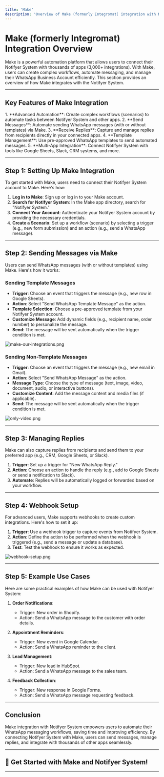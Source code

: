 ```yaml
---
title: 'Make'
description: 'Overview of Make (formerly Integromat) integration with Notifyer System.'
---
```


# Make (formerly Integromat) Integration Overview

<div className="bg-blue-50 p-6 rounded-lg my-6">
  <p className="text-lg">
    Make is a powerful automation platform that allows users to connect their Notifyer System with thousands of apps (3,000+ integrations). With Make, users can create complex workflows, automate messaging, and manage their WhatsApp Business Account efficiently. This section provides an overview of how Make integrates with the Notifyer System.
  </p>
</div>

---

## Key Features of Make Integration

<div className="bg-white p-6 rounded-lg border border-gray-200 shadow-sm">
1. **Advanced Automation**: Create complex workflows (scenarios) to automate tasks between Notifyer System and other apps.
2. **Send Messages**: Automate sending WhatsApp messages (with or without templates) via Make.
3. **Receive Replies**: Capture and manage replies from recipients directly in your connected apps.
4. **Template Management**: Use pre-approved WhatsApp templates to send automated messages.
5. **Multi-App Integration**: Connect Notifyer System with tools like Google Sheets, Slack, CRM systems, and more.
</div>

---

## Step 1: Setting Up Make Integration

<div className="bg-white p-6 rounded-lg border border-gray-200 shadow-sm">
To get started with Make, users need to connect their Notifyer System account to Make. Here's how:

1. **Log in to Make**: Sign up or log in to your Make account.
2. **Search for Notifyer System**: In the Make app directory, search for "Notifyer System."
3. **Connect Your Account**: Authenticate your Notifyer System account by providing the necessary credentials.
4. **Create a Scenario**: Set up a workflow (scenario) by selecting a trigger (e.g., new form submission) and an action (e.g., send a WhatsApp message).
</div>

---

## Step 2: Sending Messages via Make

<div className="bg-white p-6 rounded-lg border border-gray-200 shadow-sm">
Users can send WhatsApp messages (with or without templates) using Make. Here's how it works:

### Sending Template Messages

- **Trigger**: Choose an event that triggers the message (e.g., new row in Google Sheets).
- **Action**: Select "Send WhatsApp Template Message" as the action.
- **Template Selection**: Choose a pre-approved template from your Notifyer System account.
- **Customize Message**: Add dynamic fields (e.g., recipient name, order number) to personalize the message.
- **Send**: The message will be sent automatically when the trigger condition is met.

![make-our-integrations.png](https://i.ibb.co/Kz240yjm/make-our-integrations.png)

### Sending Non-Template Messages

- **Trigger**: Choose an event that triggers the message (e.g., new email in Gmail).
- **Action**: Select "Send WhatsApp Message" as the action.
- **Message Type**: Choose the type of message (text, image, video, document, audio, or interactive buttons).
- **Customize Content**: Add the message content and media files (if applicable).
- **Send**: The message will be sent automatically when the trigger condition is met.

![only-video.png](https://i.ibb.co/NdF38Nr0/only-video.png)
</div>

---

## Step 3: Managing Replies

<div className="bg-white p-6 rounded-lg border border-gray-200 shadow-sm">
Make can also capture replies from recipients and send them to your preferred app (e.g., CRM, Google Sheets, or Slack).

1. **Trigger**: Set up a trigger for "New WhatsApp Reply."
2. **Action**: Choose an action to handle the reply (e.g., add to Google Sheets or send a notification to Slack).
3. **Automate**: Replies will be automatically logged or forwarded based on your workflow.
</div>

---

## Step 4: Webhook Setup

<div className="bg-white p-6 rounded-lg border border-gray-200 shadow-sm">
For advanced users, Make supports webhooks to create custom integrations. Here's how to set it up:

1. **Trigger**: Use a webhook trigger to capture events from Notifyer System.
2. **Action**: Define the action to be performed when the webhook is triggered (e.g., send a message or update a database).
3. **Test**: Test the webhook to ensure it works as expected.

![webhook-setup.png](https://i.ibb.co/Q3gR2yvQ/webhook-setup.png)
</div>

---

## Step 5: Example Use Cases

<div className="bg-white p-6 rounded-lg border border-gray-200 shadow-sm">
Here are some practical examples of how Make can be used with Notifyer System:

1. **Order Notifications**:

   - Trigger: New order in Shopify.
   - Action: Send a WhatsApp message to the customer with order details.

2. **Appointment Reminders**:

   - Trigger: New event in Google Calendar.
   - Action: Send a WhatsApp reminder to the client.

3. **Lead Management**:

   - Trigger: New lead in HubSpot.
   - Action: Send a WhatsApp message to the sales team.

4. **Feedback Collection**:
   - Trigger: New response in Google Forms.
   - Action: Send a WhatsApp message requesting feedback.
</div>

---

## Conclusion

<div className="bg-blue-50 p-6 rounded-lg my-6">
Make integration with Notifyer System empowers users to automate their WhatsApp messaging workflows, saving time and improving efficiency. By connecting Notifyer System with Make, users can send messages, manage replies, and integrate with thousands of other apps seamlessly.
</div>

---

<div className="bg-gradient-to-r from-blue-500 to-blue-600 text-white p-8 rounded-lg my-8">
  <h2 className="text-2xl font-bold mb-4">🚀 Get Started with Make and Notifyer System!</h2>
</div>

---